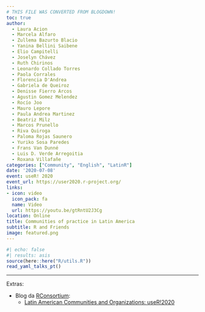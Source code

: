 ```yaml
---
# THIS FILE WAS CONVERTED FROM BLOGDOWN!
toc: true
author: 
  - Laura Acion
  - Marcela Alfaro
  - Zullema Bazurto Blacio
  - Yanina Bellini Saibene
  - Elio Campitelli
  - Joselyn Chávez
  - Ruth Chirinos
  - Leonardo Collado Torres
  - Paola Corrales
  - Florencia D'Andrea
  - Gabriela de Queiroz
  - Denisse Fierro Arcos
  - Agustin Gomez Melendez
  - Rocío Joo
  - Mauro Lepore
  - Paula Andrea Martinez
  - Beatriz Milz
  - Marcos Prunello
  - Riva Quiroga
  - Paloma Rojas Saunero
  - Yuriko Sosa Paredes
  - Frans Van Dunné
  - Luis D. Verde Arregoitia
  - Roxana Villafañe
categories: ["Community", "English", "LatinR"]
date: '2020-07-08'
event: useR! 2020
event_url: https://user2020.r-project.org/
links:
- icon: video
  icon_pack: fa
  name: Video
  url: https://youtu.be/gtRntU2J3Cg
location: Online
title: Communities of practice in Latin America
subtitle: R and Friends
image: featured.png
---
```


```r
#| echo: false
#| results: asis
source(here::here("R/utils.R"))
read_yaml_talks_pt()
```

------------------------------------------------------------------------

Extras:

-   Blog da [RConsortium](https://www.r-consortium.org/):
    -   [Latin American Communities and Organizations: useR!2020](https://www.r-consortium.org/blog/2020/07/07/latin-american-communities-and-organizations-at-user2020)
